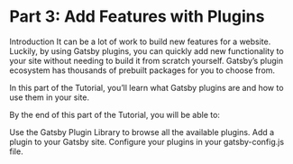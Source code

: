 # Part 3: Add Features with Plugins
Introduction
It can be a lot of work to build new features for a website. Luckily, by using Gatsby plugins, you can quickly add new functionality to your site without needing to build it from scratch yourself. Gatsby’s plugin ecosystem has thousands of prebuilt packages for you to choose from.

In this part of the Tutorial, you’ll learn what Gatsby plugins are and how to use them in your site.

By the end of this part of the Tutorial, you will be able to:

Use the Gatsby Plugin Library to browse all the available plugins.
Add a plugin to your Gatsby site.
Configure your plugins in your gatsby-config.js file.